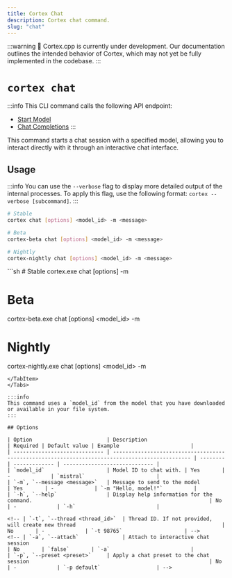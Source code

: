 ```yaml
---
title: Cortex Chat
description: Cortex chat command.
slug: "chat"
---
```



:::warning
🚧 Cortex.cpp is currently under development. Our documentation outlines the intended behavior of Cortex, which may not yet be fully implemented in the codebase.
:::

# `cortex chat`
:::info
This CLI command calls the following API endpoint:
- [Start Model](/api-reference#tag/models/post/v1/models/{modelId}/start)
- [Chat Completions](/api-reference#tag/inference/post/v1/chat/completions)
:::

This command starts a chat session with a specified model, allowing you to interact directly with it through an interactive chat interface.

## Usage
:::info
You can use the `--verbose` flag to display more detailed output of the internal processes. To apply this flag, use the following format: `cortex --verbose [subcommand]`.
:::
<Tabs>
  <TabItem value="MacOs/Linux" label="MacOs/Linux">
  ```sh
  # Stable
  cortex chat [options] <model_id> -m <message>

  # Beta
  cortex-beta chat [options] <model_id> -m <message>

  # Nightly
  cortex-nightly chat [options] <model_id> -m <message>
  ```
  </TabItem>
  <TabItem value="Windows" label="Windows">
  ```sh
  # Stable
  cortex.exe chat [options] <model_id> -m <message>

  # Beta
  cortex-beta.exe chat [options] <model_id> -m <message>

  # Nightly
  cortex-nightly.exe chat [options] <model_id> -m <message>
  ```
  </TabItem>
</Tabs>

:::info
This command uses a `model_id` from the model that you have downloaded or available in your file system.
:::

## Options

| Option                        | Description                                                                                     | Required | Default value | Example                       |
| ----------------------------- | ----------------------------------------------------------------------------------------------- | -------- | ------------- | ----------------------------- |
| `model_id`                    | Model ID to chat with. | Yes       | -             | `mistral`                       |
| `-m`, `--message <message>`   | Message to send to the model                                                                     | Yes       | -             | `-m "Hello, model!"`          |
| `-h`, `--help`                | Display help information for the command.                                                         | No       | -             | `-h`                          |

<!-- | `-t`, `--thread <thread_id>`  | Thread ID. If not provided, will create new thread                                               | No       | -             | `-t 98765`                    | -->
<!-- | `-a`, `--attach`              | Attach to interactive chat session                                                               | No       | `false`       | `-a`                          |
| `-p`, `--preset <preset>`     | Apply a chat preset to the chat session                                                          | No       | -             | `-p default`                  | -->

